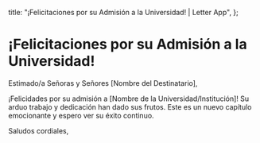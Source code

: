   title: "¡Felicitaciones por su Admisión a la Universidad! | Letter App",
};

# ¡Felicitaciones por su Admisión a la Universidad!

Estimado/a Señoras y Señores [Nombre del Destinatario],

¡Felicidades por su admisión a [Nombre de la Universidad/Institución]! Su arduo trabajo y dedicación han dado sus frutos. Este es un nuevo capítulo emocionante y espero ver su éxito continuo.

Saludos cordiales,
